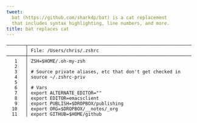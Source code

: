 ```yaml
---
tweet:
  bat (https://github.com/sharkdp/bat) is a cat replacement
  that includes syntax highlighting, line numbers, and more.
title: bat replaces cat
---
```


```shell
───────┬────────────────────────────────────────────────────────────
       │ File: /Users/chris/.zshrc
───────┼────────────────────────────────────────────────────────────
   1   │ ZSH=$HOME/.oh-my-zsh
   2   │
   3   │ # Source private aliases, etc that don't get checked in
   4   │ source ~/.zshrc-priv
   5   │
   6   │ # Vars
   7   │ export ALTERNATE_EDITOR=""
   8   │ export EDITOR=emacsclient
   9   │ export PUBLISH=$DROPBOX/publishing
  10   │ export ORG=$DROPBOX/__notes/_org
  11   │ export GITHUB=$HOME/github
```
